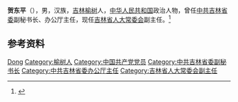 '''贺东平'''（{{bd|1962年|2月|}}），男，汉族，[[吉林|吉林]][[榆树|榆树]]人，[[中华人民共和国|中华人民共和国]]政治人物，曾任[[中共吉林省委|中共吉林省委]]副秘书长、办公厅主任，现任[[吉林省人大常委会|吉林省人大常委会]]副主任。<ref>{{Cite web|title=吉林省十三届人大常委会、副主任简历(主任巴音朝鲁)|url=http://district.ce.cn/newarea/sddy/201801/31/t20180131_27996616_5.shtml|accessdate=2020-07-03|work=中国经济网|archive-date=2020-07-03|archive-url=https://web.archive.org/web/20200703120327/http://district.ce.cn/newarea/sddy/201801/31/t20180131_27996616_5.shtml|dead-url=no}}</ref>

== 参考资料 ==
{{reflist}}

{{中国人物小作品}}
{{吉林省领导人}}

{{Authority control}}
{{DEFAULTSORT:He贺}}
[[Category:贺姓|Dong]]
[[Category:榆树人|Category:榆树人]]
[[Category:中国共产党党员|Category:中国共产党党员]]
[[Category:中共吉林省委副秘书长|Category:中共吉林省委副秘书长]]
[[Category:中共吉林省委办公厅主任|Category:中共吉林省委办公厅主任]]
[[Category:吉林省人大常委会副主任|Category:吉林省人大常委会副主任]]